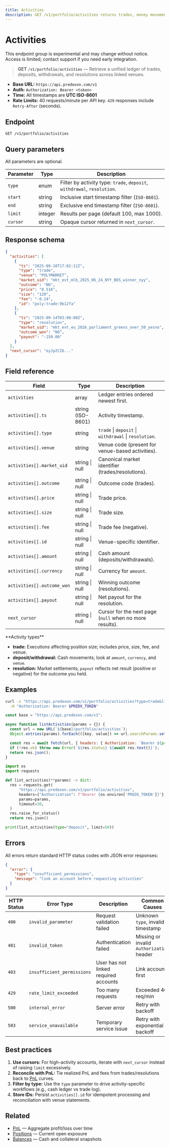 ```yaml
---
title: Activities
description: GET /v1/portfolio/activities returns trades, money movements, and resolutions with cursor paging.
---
```


# Activities
<Callout type="warning" title="Experimental">
This endpoint group is experimental and may change without notice. Access is limited; contact support if you need early integration.
</Callout>

> **GET `/v1/portfolio/activities`** — Retrieve a unified ledger of trades, deposits, withdrawals, and resolutions across linked venues.

- **Base URL:** `https://api.predexon.com/v1`
- **Auth:** `Authorization: Bearer <token>`
- **Time:** All timestamps are **UTC ISO-8601**
- **Rate Limits:** 40 requests/minute per API key. `429` responses include `Retry-After` (seconds).

## Endpoint

```http
GET /v1/portfolio/activities
```

## Query parameters

All parameters are optional.

| Parameter | Type | Description |
|-----------|------|-------------|
| `type` | enum | Filter by activity type: `trade`, `deposit`, `withdrawal`, `resolution`. |
| `start` | string | Inclusive start timestamp filter (`ISO-8601`). |
| `end` | string | Exclusive end timestamp filter (`ISO-8601`). |
| `limit` | integer | Results per page (default 100, max 1000). |
| `cursor` | string | Opaque cursor returned in `next_cursor`. |

## Response schema

```json
{
  "activities": [
    {
      "ts": "2025-09-10T17:02:11Z",
      "type": "trade",
      "venue": "POLYMARKET",
      "market_uid": "mkt_evt_mlb_2025_06_24_NYY_BOS_winner_nyy",
      "outcome": "NO",
      "price": "0.516",
      "size": "120",
      "fee": "-0.24",
      "id": "poly:trade:9b12fa"
    },
    {
      "ts": "2025-09-14T03:00:00Z",
      "type": "resolution",
      "market_uid": "mkt_evt_eu_2026_parliament_greens_over_50_yesno",
      "outcome_won": "NO",
      "payout": "-150.00"
    }
  ],
  "next_cursor": "eyJpZCI6..."
}
```

## Field reference

| Field | Type | Description |
|-------|------|-------------|
| `activities` | array | Ledger entries ordered newest first. |
| `activities[].ts` | string (ISO-8601) | Activity timestamp. |
| `activities[].type` | string | `trade` \| `deposit` \| `withdrawal` \| `resolution`. |
| `activities[].venue` | string | Venue code (present for venue-based activities). |
| `activities[].market_uid` | string \| null | Canonical market identifier (trades/resolutions). |
| `activities[].outcome` | string \| null | Outcome code (trades). |
| `activities[].price` | string \| null | Trade price. |
| `activities[].size` | string \| null | Trade size. |
| `activities[].fee` | string \| null | Trade fee (negative). |
| `activities[].id` | string \| null | Venue-specific identifier. |
| `activities[].amount` | string \| null | Cash amount (deposits/withdrawals). |
| `activities[].currency` | string \| null | Currency for `amount`. |
| `activities[].outcome_won` | string \| null | Winning outcome (resolutions). |
| `activities[].payout` | string \| null | Net payout for the resolution. |
| `next_cursor` | string \| null | Cursor for the next page (`null` when no more results). |

<Info>
**Activity types**

- **trade:** Executions affecting position size; includes price, size, fee, and venue.
- **deposit/withdrawal:** Cash movements; look at `amount`, `currency`, and `venue`.
- **resolution:** Market settlements; `payout` reflects net result (positive or negative) for the outcome you held.
</Info>

## Examples

<CodeGroup>

```bash cURL
curl -s "https://api.predexon.com/v1/portfolio/activities?type=trade&limit=200" \
  -H "Authorization: Bearer $PREDX_TOKEN"
```

```javascript JavaScript
const base = "https://api.predexon.com/v1";

async function listActivities(params = {}) {
  const url = new URL(`${base}/portfolio/activities`);
  Object.entries(params).forEach(([key, value]) => url.searchParams.set(key, value));

  const res = await fetch(url, { headers: { Authorization: `Bearer ${process.env.PREDX_TOKEN}` } });
  if (!res.ok) throw new Error(`${res.status} ${await res.text()}`);
  return res.json();
}
```

```python Python
import os
import requests

def list_activities(**params) -> dict:
  res = requests.get(
      "https://api.predexon.com/v1/portfolio/activities",
      headers={"Authorization": f"Bearer {os.environ['PREDX_TOKEN']}"},
      params=params,
      timeout=30,
  )
  res.raise_for_status()
  return res.json()

print(list_activities(type="deposit", limit=50))
```

</CodeGroup>

## Errors

All errors return standard HTTP status codes with JSON error responses:

```json
{
  "error": {
    "type": "insufficient_permissions",
    "message": "link an account before requesting activities"
  }
}
```

| HTTP Status | Error Type | Description | Common Causes |
|-------------|------------|-------------|---------------|
| `400` | `invalid_parameter` | Request validation failed | Unknown `type`, invalid timestamp |
| `401` | `invalid_token` | Authentication failed | Missing or invalid `Authorization` header |
| `403` | `insufficient_permissions` | User has not linked required accounts | Link accounts first |
| `429` | `rate_limit_exceeded` | Too many requests | Exceeded 40 req/min |
| `500` | `internal_error` | Server error | Retry with backoff |
| `503` | `service_unavailable` | Temporary service issue | Retry with exponential backoff |

## Best practices

1. **Use cursors:** For high-activity accounts, iterate with `next_cursor` instead of raising `limit` excessively.
2. **Reconcile with PnL:** Tie realized PnL and fees from trades/resolutions back to [PnL](/pages/portfolio/pnl) curves.
3. **Filter by type:** Use the `type` parameter to drive activity-specific workflows (e.g., cash ledger vs trade log).
4. **Store IDs:** Persist `activities[].id` for idempotent processing and reconciliation with venue statements.

## Related

- [PnL](/pages/portfolio/pnl) — Aggregate profit/loss over time
- [Positions](/pages/portfolio/positions) — Current open exposure
- [Balances](/pages/portfolio/balances) — Cash and collateral snapshots
